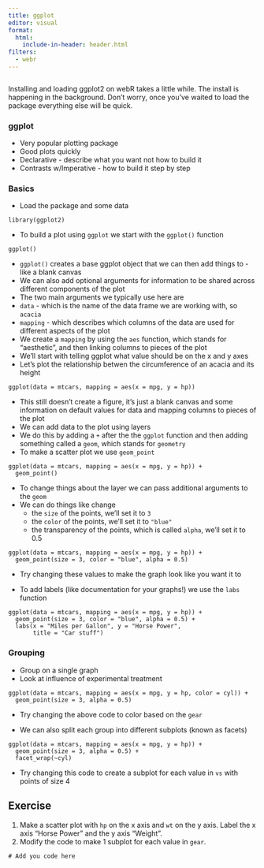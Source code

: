 ```yaml
---
title: ggplot
editor: visual
format:
  html:
    include-in-header: header.html
filters:
  - webr
---
```


<html>
<script type="module">

//=== WebR setup ===

import { WebR } from 'https://webr.r-wasm.org/latest/webr.mjs'; 
globalThis.webR = new WebR(); 
await globalThis.webR.init(); 
globalThis.webRCodeShelter = await new globalThis.webR.Shelter();
await globalThis.webR.installPackages(['ggplot2'])

</script>
</html>

```r
```

::: {.callout-warning}
Installing and loading ggplot2 on webR takes a little while.
The install is happening in the background.
Don't worry, once you've waited to load the package everything else will be quick.
:::

### ggplot

* Very popular plotting package
* Good plots quickly
* Declarative - describe what you want not how to build it
* Contrasts w/Imperative - how to build it step by step
  
### Basics

* Load the package and some data

```webr
library(ggplot2)
```

* To build a plot using `ggplot` we start with the `ggplot()` function

```webr
ggplot()
```

* `ggplot()` creates a base ggplot object that we can then add things to - like a blank canvas
* We can also add optional arguments for information to be shared across different components of the plot
* The two main arguments we typically use here are 
* `data` - which is the name of the data frame we are working with, so `acacia`
* `mapping` - which describes which columns of the data are used for different aspects of the plot
* We create a `mapping` by using the `aes` function, which stands for "aesthetic", and then linking columns to pieces of the plot
* We'll start with telling ggplot what value should be on the x and y axes
* Let's plot the relationship betwen the circumference of an acacia and its height

```webr
ggplot(data = mtcars, mapping = aes(x = mpg, y = hp))
```

* This still doesn't create a figure, it's just a blank canvas and some information on
  default values for data and mapping columns to pieces of the plot
* We can add data to the plot using layers
* We do this by adding a `+` after the the `ggplot` function and then adding something called a `geom`, which stands for `geometry`
* To make a scatter plot we use `geom_point`

```webr
ggplot(data = mtcars, mapping = aes(x = mpg, y = hp)) +
  geom_point()
```
  
* To change things about the layer we can pass additional arguments to the `geom`
* We can do things like change
  * the `size` of the points, we'll set it to `3`
  * the `color` of the points, we'll set it to `"blue"`
  * the transparency of the points, which is called `alpha`, we'll set it to 0.5

```webr
ggplot(data = mtcars, mapping = aes(x = mpg, y = hp)) +
  geom_point(size = 3, color = "blue", alpha = 0.5)
```

* Try changing these values to make the graph look like you want it to

* To add labels (like documentation for your graphs!) we use the `labs` function

```webr
ggplot(data = mtcars, mapping = aes(x = mpg, y = hp)) +
  geom_point(size = 3, color = "blue", alpha = 0.5) +
  labs(x = "Miles per Gallon", y = "Horse Power",
       title = "Car stuff")
```

### Grouping

* Group on a single graph
* Look at influence of experimental treatment

```webr
ggplot(data = mtcars, mapping = aes(x = mpg, y = hp, color = cyl)) +
  geom_point(size = 3, alpha = 0.5)
```

* Try changing the above code to color based on the `gear`

* We can also split each group into different subplots (known as facets)

```webr
ggplot(data = mtcars, mapping = aes(x = mpg, y = hp)) +
  geom_point(size = 3, alpha = 0.5) +
  facet_wrap(~cyl)
```

* Try changing this code to create a subplot for each value in `vs` with points of size 4

::: {.callout-note}

## Exercise

1. Make a scatter plot with `hp` on the x axis and `wt` on the y axis. Label the x axis "Horse Power" and the y axis “Weight”.
2. Modify the code to make 1 subplot for each value in `gear`.

```webr
# Add you code here
```
:::

